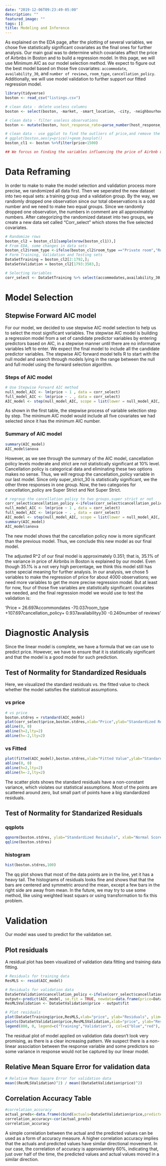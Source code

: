 ```yaml
---
date: "2019-12-06T09:23:49-05:00"
description: ""
featured_image: ""
tags: []
title: Modeling and Inference
---
```

As explained on  the EDA page, after the plotting of several variables, we chose five statistically significant covariates as the final ones for further analysis. Our main goal was to determine which covariates affect the price of Airbnbs in Boston and to build a regression model. In this page, we will use Minimum AIC as our model selection method. We expect to figure out the best model based on those five covariates: `accommodate`, `availability_30`, and `number of reviews`, `room_type`, `cancellation_policy`. Additionally, we will use model validation to further support our fitted regression model.

```r
library(tidyverse)
boston <- read_csv("listings.csv")

# clean data - delete useless columns
boston <- select(boston, -market, -smart_location, -city, -neighbourhood, -license, -requires_license, -jurisdiction_names, -neighbourhood_group_cleansed, -listing_url, -medium_url, -host_url, -scrape_id, -last_scraped, -experiences_offered, -thumbnail_url, -picture_url, -xl_picture_url, -host_name, -state, -country, -country_code, -host_listings_count, -has_availability)

# clean data - filter useless observations
boston <- mutate(boston, host_response_rate=parse_number(host_response_rate), host_acceptance_rate=parse_number(host_acceptance_rate), zipcode=substr(zipcode, 1, 5), price=parse_number(price), weekly_price=parse_number(weekly_price),monthly_price=parse_number(monthly_price),security_deposit=parse_number(replace_na(security_deposit, 0)), cleaning_fee=parse_number(replace_na(cleaning_fee, 0)))

# clean data - use ggplot to find the outliers of price,and remove the outliers.
# ggplot(boston,aes(y=price))+geom_boxplot()
boston_cl1 <- boston %>%filter(price<1500)

## We forcus on finding the variables influencing the price of Airbnb under 1500 dollars.
```

# Data Reframing

In order to make to make the model selection and validation process more precise, we randomized all data first. Then we seperated the new dataset into two equal sets: a training group and a validation group. By the way, we randomly dropped one observation since our total obeservations is a odd number and we need to make two equal groups. Since we randomly dropped one observation, the numbers in comment are all approximately numbers. After categorizing the randomized dataset into two groups, we create a new data set called “Corr_select” which stores the five selected covariates. 

```r
# Randomize rows
boston_cl2 = boston_cl1[sample(nrow(boston_cl1)),]
# From EDA, some changes in data sets
boston_cl2$room_type <-ifelse(boston_cl2$room_type =="Private room","Room",ifelse(boston_cl2$room_type =="Shared room","Room","Entire home/apt"))
# Form Training, Validation and Testing sets
DataSetTraining = boston_cl2[2:1792,]; 
DataSetValidation = boston_cl2[1793:3583,];

# Selecting Variables 
corr_select <- DataSetTraining %>% select(accommodates,availability_30,number_of_reviews,room_type,cancellation_policy, price)
```
# Model Selection

## Stepwise Forward AIC model

For our model, we decided to use stepwise AIC model selection to help us to select the most significant variables. The stepwise AIC model is building a regression model from a set of candidate predictor variables by entering predictors based on AIC, in a stepwise manner until there are no informative variables left to enter. We expect the final model to include all the candidate predictor variables. The stepwise AIC forward model tells R to start with the null model and search through models lying in the range between the null and full model using the forward selection algorithm.

### Steps of AIC model
```r
# Use Stepwise Forward AIC method
null_model_AIC <- lm(price ~ 1 , data = corr_select)
full_model_AIC <- lm(price ~ . , data = corr_select)
AIC_model <- step(null_model_AIC, scope = list(lower = null_model_AIC, upper = full_model_AIC), k = 2, direction = "forward")
```

As shown in the first table, the stepwise process of variable selection step by step. The minimum AIC model would include all five covariates we had selected since it has the minimum AIC number. 

### Summary of AIC model

```r
summary(AIC_model)
AIC_model$anova
```

However, as we see through the summary of the AIC model, cancellation policy levels moderate and strict are not statistically significant at 10% level. Cancellation policy is categorical data and eliminating these two options makes no sense. Thus, we will regroup the cancellation_policy variable in our last model. Since only super_strict_30 is statistically significant, we the other three responses in one group. Now, the two categories for cancellation_policy are Super Strict and Not Super Strict.

```r
# regroup the cancellation policy to two groups,super strict or not
corr_select$cancellation_policy <-ifelse(corr_select$cancellation_policy == "super_strict_30","Super Strict","Not Super Strict")
null_model_AIC <- lm(price ~ 1 , data = corr_select)
full_model_AIC <- lm(price ~ . , data = corr_select)
AIC_model <- step(null_model_AIC, scope = list(lower = null_model_AIC, upper = full_model_AIC), k = 2, direction = "forward")
summary(AIC_model)
AIC_model$anova
```

The new model shows that the cancellation policy now is more significant than the previous model. Thus, we conclude this new model as our final model.

The adjusted R^2 of our final model is approximately 0.351; that is, 35.1% of the variance in price of Airbnbs in Boston is explained by our model. Even though 35.1% is a not very high percentage, we think this model still has some special meaning for further analysis. In our analysis, we chose 5 variables to make the regression of price for about 4000 observations; we need more variables to get the more precise regression model. But at least for now, four of those five variables are statistically significant covariates we needed, and the final regression model we would use to test the validation is:

'Price = 26.697Accommondates -70.037room_type +107.697cancellation_policy+ 0.937availabilityy30 -0.240number of reviews'

# Diagnostic Analysis

Since the linear model is complete, we have a formula that we can use to predict price. However, we have to ensure that it is statistically significant and that the model is a good model for such prediction.

## Test of Normality for Standardized Residuals

Here, we visualized the standard residuals vs. the fitted value to check whether the model satisfies the statistical assumptions.

### vs price
```r
# vs price
boston.stdres = rstandard(AIC_model)
plot(corr_select$price,boston.stdres,xlab="Price",ylab="Standardized Residuals",col="blue")
abline(0, 0)
abline(h=2,lty=2)
abline(h=-2,lty=2)
```
### vs Fitted
```r
plot(fitted(AIC_model),boston.stdres,xlab="Fitted Value",ylab="Standardized Residuals",col="blue")
abline(0, 0)
abline(h=2,lty=2)
abline(h=-2,lty=2)
```
The scatter plots shows the standard residuals have a non-constant variance, which violates our statistical assumptions. Most of the points are scattered around zero, but small part of points have a big standardized residuals.

## Test of Normality for Standarized Residuals

### qqplots 
```r
qqnorm(boston.stdres, ylab="Standardized Residuals", xlab="Normal Scores",col="blue") 
qqline(boston.stdres)
```
### histogram
```r
hist(boston.stdres,100)
```
The qq plot shows that most of the data points are in the line, yet it has a heavy tail. The histograms of residuals looks fine and shows that that the bars are centered and symmetric around the mean, except a few bars in the right side are away from mean. In the future, we may try to use some method, like using weighted least squars or using transformation to fix this problem.

# Validation
Our model was used to predict for the validation set. 

## Plot residuals

A residual plot has been visualized of validation data fitting and training data fitting.

```r
# Residuals for training data
ResMLS <- resid(AIC_model)

# Residuals for validation data
DataSetValidation$cancellation_policy <-ifelse(corr_select$cancellation_policy == "super_strict_30","Super Strict","Not Super Strict")
output<-predict(AIC_model, se.fit = TRUE, newdata=data.frame(price=DataSetValidation$price, room_type=DataSetValidation$room_type, accommodates=DataSetValidation$accommodates, cancellation_policy=DataSetValidation$cancellation_policy,availability_30=DataSetValidation$availability_30,number_of_reviews=DataSetValidation$number_of_reviews))
ResMLSValidation <- DataSetValidation$price - output$fit

# Plot residuals
plot(DataSetTraining$price,ResMLS,xlab="price", ylab="Residuals", ylim=c(min(ResMLS,ResMLSValidation),max(ResMLS,ResMLSValidation)), col=c("blue"), lty=0, cex=1, pch=19)
points(DataSetValidation$price,ResMLSValidation,xlab="price", ylab="Residuals",xlim=c(0,7),col="red", lty=0, cex=1, pch=19)
legend(800, 0, legend=c("Training","Validation"), col=c("blue","red"), lty=0, cex=1, pch=19)
```
The residual plot of model applied on validation data doesn’t look very promising, as there is a clear increasing pattern. We suspect there is a non-linear association between the response variable and some predictors so some variance in response would not be captured by our linear model.

## Relative Mean Square Error for validation data
```r
# Relative Mean Square Error for validation data
mean((ResMLSValidation)^2) / mean((DataSetValidation$price)^2)
```
## Correlation Accuracy Table
```r
#correlation_accuracy
actual_preds<-data.frame(cbind(actuals=DataSetValidation$price,predicteds=output$fit))
correlation_accuracy<-cor(actual_preds)
correlation_accuracy
```

A simple correlation between the actual and the predicted values can be used as a form of accuracy measure. A higher correlation accuracy implies that the actuals and predicted values have similar directional movement. In our case, the correlation of accuracy is approxiamtely 60%, indicating that, just over half of the time, the predicted values and actual values moved in a similar direction.